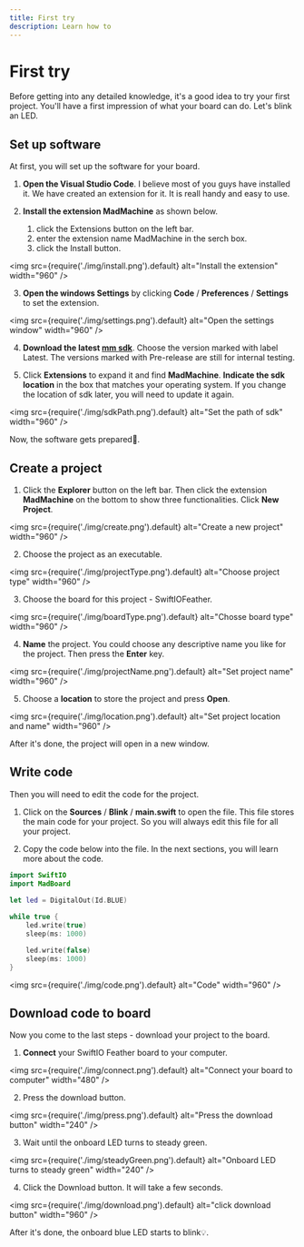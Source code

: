 ```yaml
---
title: First try
description: Learn how to
---
```


# First try

Before getting into any detailed knowledge, it's a good idea to try your first project. You'll have a first impression of what your board can do. Let's blink an LED. 

## Set up software 

At first, you will set up the software for your board.

1. **Open the Visual Studio Code**. I believe most of you guys have installed it. We have created an extension for it. It is reall handy and easy to use.

2. **Install the extension MadMachine** as shown below. 
    1. click the Extensions button on the left bar.
    2. enter the extension name MadMachine in the serch box.
    3. click the Install button.

<img
  src={require('./img/install.png').default}
  alt="Install the extension" width="960"
/>

3. **Open the windows Settings** by clicking **Code** / **Preferences** / **Settings** to set the extension.

<img
  src={require('./img/settings.png').default}
  alt="Open the settings window" width="960"
/>

4. **Download the latest [mm sdk](https://github.com/madmachineio/mm-sdk/releases)**. Choose the version marked with label Latest. The versions marked with Pre-release are still for internal testing.


5. Click **Extensions** to expand it and find **MadMachine**. **Indicate the sdk location** in the box that matches your operating system. If you change the location of sdk later, you will need to update it again.

<img
  src={require('./img/sdkPath.png').default}
  alt="Set the path of sdk" width="960"
/>

Now, the software gets prepared👏.

## Create a project


1. Click the **Explorer** button on the left bar. Then click the extension **MadMachine** on the bottom to show three functionalities. Click **New Project**.

<img
  src={require('./img/create.png').default}
  alt="Create a new project" width="960"
/>

2. Choose the project as an executable.

<img
  src={require('./img/projectType.png').default}
  alt="Choose project type" width="960"
/>


3. Choose the board for this project - SwiftIOFeather.

<img
  src={require('./img/boardType.png').default}
  alt="Chosse board type" width="960"
/>

4. **Name** the project. You could choose any descriptive name you like for the project. Then press the **Enter** key.

<img
  src={require('./img/projectName.png').default}
  alt="Set project name" width="960"
/>

5. Choose a **location** to store the project and press **Open**.

<img
  src={require('./img/location.png').default}
  alt="Set project location and name" width="960"
/>

After it's done, the project will open in a new window.

## Write code

Then you will need to edit the code for the project. 

1. Click on the **Sources** / **Blink** / **main.swift** to open the file. This file stores the main code for your project. So you will always edit this file for all your project.

2. Copy the code below into the file. In the next sections, you will learn more about the code.

```swift
import SwiftIO
import MadBoard

let led = DigitalOut(Id.BLUE)
​
while true {
    led.write(true)
    sleep(ms: 1000)

    led.write(false)
    sleep(ms: 1000)
}
```

<img
  src={require('./img/code.png').default}
  alt="Code" width="960"
/>

## Download code to board

Now you come to the last steps - download your project to the board.

1. **Connect** your SwiftIO Feather board to your computer.

<img
  src={require('./img/connect.png').default}
  alt="Connect your board to computer" width="480"
/>

2. Press the download button.

<img
  src={require('./img/press.png').default}
  alt="Press the download button" width="240"
/>

3. Wait until the onboard LED turns to steady green.

<img
  src={require('./img/steadyGreen.png').default}
  alt="Onboard LED turns to steady green" width="240"
/>

4. Click the Download button. It will take a few seconds.

<img
  src={require('./img/download.png').default}
  alt="click download button" width="960"
/>

After it's done, the onboard blue LED starts to blink💡.